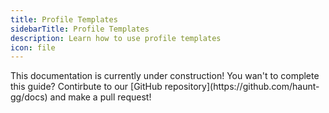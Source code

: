```yaml
---
title: Profile Templates
sidebarTitle: Profile Templates
description: Learn how to use profile templates
icon: file
---
```


<Warning>
    This documentation is currently under construction! You wan't to complete this guide? Contirbute to our [GitHub repository](https://github.com/haunt-gg/docs) and make a pull request!
</Warning>